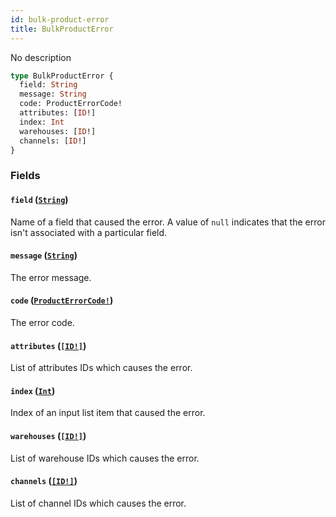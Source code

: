 ```yaml
---
id: bulk-product-error
title: BulkProductError
---
```


No description

```graphql
type BulkProductError {
  field: String
  message: String
  code: ProductErrorCode!
  attributes: [ID!]
  index: Int
  warehouses: [ID!]
  channels: [ID!]
}
```

### Fields

#### `field` ([`String`](/api-reference/scalars/string.mdx))

Name of a field that caused the error. A value of `null` indicates that the error isn't associated with a particular field.

#### `message` ([`String`](/api-reference/scalars/string.mdx))

The error message.

#### `code` ([`ProductErrorCode!`](/api-reference/enums/product-error-code.mdx))

The error code.

#### `attributes` ([`[ID!]`](/api-reference/scalars/id.mdx))

List of attributes IDs which causes the error.

#### `index` ([`Int`](/api-reference/scalars/int.mdx))

Index of an input list item that caused the error.

#### `warehouses` ([`[ID!]`](/api-reference/scalars/id.mdx))

List of warehouse IDs which causes the error.

#### `channels` ([`[ID!]`](/api-reference/scalars/id.mdx))

List of channel IDs which causes the error.
